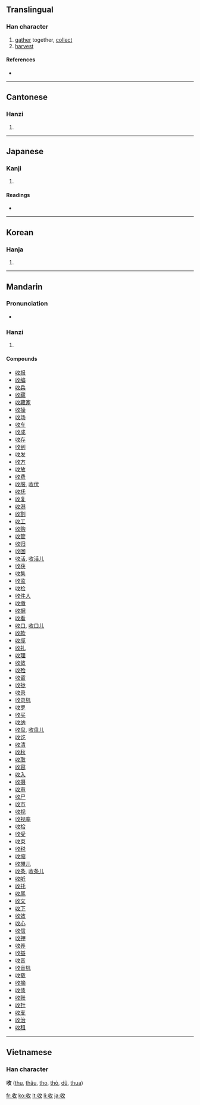 {{also|収}}
==Translingual==

===Han character===
{{Han char|rn=66|rad=攴|as=02|sn=6|four=2874<sub>0</sub>|canj=女中人大 (VLOK)}}

# [[gather]] together, [[collect]]
# [[harvest]]

====References====
* {{Han ref|kx=0468.060|dkj=13110|dj=0815.350|hdz=21448.020|uh=6536|ud=25910|bh=A6AC|bd=42668}}

----

==Cantonese==

===Hanzi===
{{yue-hanzi|jyut=|y=sau1}}

# {{defn|Cantonese}}

----

==Japanese==

===Kanji===
{{ja-kanji|grade=|rs=攴02}}

# {{defn|Japanese}}

====Readings====
* {{ja-readings|on=[[しゅう]] (shū)|kun=[[おさめる]] (osameru)}}

----

==Korean==

===Hanja===
{{ko-hanja|hangeul=수|eumhun=|rv=su|mr=su|y=swu}}

# {{defn|Korean}}

----

==Mandarin==

===Pronunciation===
* {{audio|zh-shōu.ogg|audio}}

===Hanzi===
{{cmn-hanzi|pin=[[shōu]] ([[shou1]])|wg=shou<sup>1</sup>}}

# {{defn|Mandarin}}

====Compounds====
* [[收报]]
* [[收编]]
* [[收兵]]
* [[收藏]]
* [[收藏家]]
* [[收操]]
* [[收场]]
* [[收车]]
* [[收成]]
* [[收存]]
* [[收到]]
* [[收发]]
* [[收方]]
* [[收放]]
* [[收费]]
* [[收服]], [[收伏]]
* [[收抚]]
* [[收复]]
* [[收港]]
* [[收割]]
* [[收工]]
* [[收购]]
* [[收管]]
* [[收归]]
* [[收回]]
* [[收活]], [[收活儿]]
* [[收获]]
* [[收集]]
* [[收监]]
* [[收检]]
* [[收件人]]
* [[收缴]]
* [[收据]]
* [[收看]]
* [[收口]], [[收口儿]]
* [[收款]]
* [[收揽]]
* [[收礼]]
* [[收理]]
* [[收敛]]
* [[收殓]]
* [[收留]]
* [[收拢]]
* [[收录]]
* [[收录机]]
* [[收罗]]
* [[收买]]
* [[收纳]]
* [[收盘]], [[收盘儿]]
* [[收讫]]
* [[收清]]
* [[收秋]]
* [[收取]]
* [[收容]]
* [[收入]]
* [[收摄]]
* [[收审]]
* [[收尸]]
* [[收市]]
* [[收视]]
* [[收视率]]
* [[收拾]]
* [[收受]]
* [[收束]]
* [[收税]]
* [[收缩]]
* [[收摊儿]]
* [[收条]], [[收条儿]]
* [[收听]]
* [[收托]]
* [[收尾]]
* [[收文]]
* [[收下]]
* [[收效]]
* [[收心]]
* [[收信]]
* [[收押]]
* [[收养]]
* [[收益]]
* [[收音]]
* [[收音机]]
* [[收载]]
* [[收摘]]
* [[收债]]
* [[收账]]
* [[收针]]
* [[收支]]
* [[收治]]
* [[收租]]

----

==Vietnamese==
===Han character===
'''收''' ([[thu]], [[thâu]], [[tho]], [[thò]], [[dũ]], [[thua]])

[[fr:收]]
[[ko:收]]
[[lt:收]]
[[li:收]]
[[ja:收]]